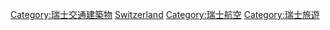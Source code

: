 {{Commonscat|Airports in Switzerland}}

[[Category:瑞士交通建築物|Category:瑞士交通建築物]]
[[Category:歐洲各國機場|Switzerland]]
[[Category:瑞士航空|Category:瑞士航空]]
[[Category:瑞士旅遊|Category:瑞士旅遊]]